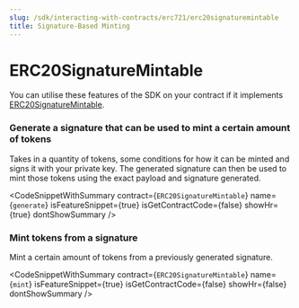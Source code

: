 ```yaml
---
slug: /sdk/interacting-with-contracts/erc721/erc20signaturemintable
title: Signature-Based Minting
---
```



# ERC20SignatureMintable



You can utilise these features of the SDK on your contract if it implements [ERC20SignatureMintable](/extensions/erc-20/erc20signaturemintable).

<div className="row" style={{ marginBottom: 24 }}>
  <div className="col col--12" style={{ marginTop: 8 }}>
    <QuickstartCard
      name="Learn how to implement ERC20SignatureMintable"
      link={"/extensions/erc-20/erc20signaturemintable"}
      image="/assets/icons/general.png"
    />
  </div>
</div>



### Generate a signature that can be used to mint a certain amount of tokens





Takes in a quantity of tokens, some conditions for how it can be minted and signs it with your private key. The generated signature can then be used to mint those tokens using the exact payload and signature generated.



<CodeSnippetWithSummary
      contract={`ERC20SignatureMintable`}
      name={`generate`}
      isFeatureSnippet={true}
      isGetContractCode={false}
      showHr={true}
      dontShowSummary
    />
  

### Mint tokens from a signature





Mint a certain amount of tokens from a previously generated signature.



<CodeSnippetWithSummary
      contract={`ERC20SignatureMintable`}
      name={`mint`}
      isFeatureSnippet={true}
      isGetContractCode={false}
      showHr={false}
      dontShowSummary
    />
  


